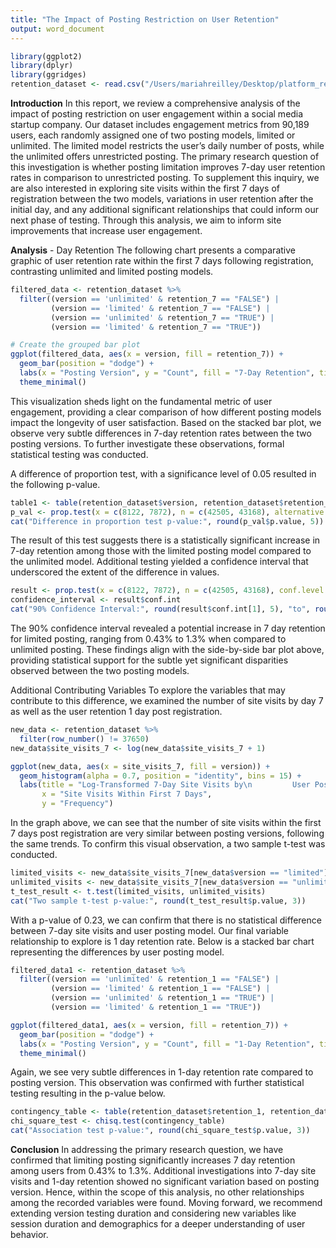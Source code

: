 ```yaml
---
title: "The Impact of Posting Restriction on User Retention"
output: word_document
---
```



```r

library(ggplot2)
library(dplyr)
library(ggridges)
retention_dataset <- read.csv("/Users/mariahreilley/Desktop/platform_retention.csv")
```
**Introduction** \n 
 In this report, we review a comprehensive analysis of the impact of posting restriction on user engagement within a social media startup company. Our dataset includes engagement metrics from 90,189 users, each randomly assigned one of two posting models, limited or unlimited. The limited model restricts the user's daily number of posts, while the unlimited offers unrestricted posting. The primary research question of this investigation is whether posting limitation improves 7-day user retention rates in comparison to unrestricted posting. To supplement this inquiry, we are also interested in exploring site visits within the first 7 days of registration between the two models, variations in user retention after the initial day, and any additional significant relationships that could inform our next phase of testing. Through this analysis, we aim to inform site improvements that increase user engagement.
  
**Analysis** \n
                         7- Day Retention 
The following chart presents a comparative graphic of user retention rate within the first 7 days following registration, contrasting unlimited and limited posting models.
```r
filtered_data <- retention_dataset %>%
  filter((version == 'unlimited' & retention_7 == "FALSE") |
         (version == 'limited' & retention_7 == "FALSE") |
         (version == 'unlimited' & retention_7 == "TRUE") |
         (version == 'limited' & retention_7 == "TRUE"))

# Create the grouped bar plot
ggplot(filtered_data, aes(x = version, fill = retention_7)) +
  geom_bar(position = "dodge") +
  labs(x = "Posting Version", y = "Count", fill = "7-Day Retention", title = "7-Day Retention Distribution by User Posting Version") +
  theme_minimal()
```
This visualization sheds light on the fundamental metric of user engagement, providing a clear comparison of how different posting models impact the longevity of user satisfaction. Based on the stacked bar plot, we observe very subtle differences in 7-day retention rates between the two posting versions. To further investigate these observations, formal statistical testing was conducted.

A difference of proportion test, with a significance level of 0.05 resulted in the following p-value.
```r
table1 <- table(retention_dataset$version, retention_dataset$retention_7)
p_val <- prop.test(x = c(8122, 7872), n = c(42505, 43168), alternative = "greater", correct = FALSE)
cat("Difference in proportion test p-value:", round(p_val$p.value, 5))
```
The result of this test suggests there is a statistically significant increase in 7-day retention among those with the limited posting model compared to the unlimited model. Additional testing yielded a confidence interval that underscored the extent of the difference in values.
```r
result <- prop.test(x = c(8122, 7872), n = c(42505, 43168), conf.level = .90)
confidence_interval <- result$conf.int
cat("90% Confidence Interval:", round(result$conf.int[1], 5), "to", round(result$conf.int[2], 5))
```
The 90% confidence interval revealed a potential increase in 7 day retention for limited posting, ranging from 0.43% to 1.3% when compared to unlimited posting. These findings align with the side-by-side bar plot above, providing statistical support for the subtle yet significant disparities observed between the two posting models.

Additional Contributing Variables
To explore the variables that may contribute to this difference, we examined the number of site visits by day 7 as well as the user retention 1 day post registration. 

```r
new_data <- retention_dataset %>%
  filter(row_number() != 37650)
new_data$site_visits_7 <- log(new_data$site_visits_7 + 1)

ggplot(new_data, aes(x = site_visits_7, fill = version)) +
  geom_histogram(alpha = 0.7, position = "identity", bins = 15) +
  labs(title = "Log-Transformed 7-Day Site Visits by\n         User Posting Version",
       x = "Site Visits Within First 7 Days",
       y = "Frequency")
```
In the graph above, we can see that the number of site visits within the first 7 days post registration are very similar between posting versions, following the same trends. To confirm this visual observation, a two sample t-test was conducted.
```r
limited_visits <- new_data$site_visits_7[new_data$version == "limited"]
unlimited_visits <- new_data$site_visits_7[new_data$version == "unlimited"]
t_test_result <- t.test(limited_visits, unlimited_visits)
cat("Two sample t-test p-value:", round(t_test_result$p.value, 3))
```
With a p-value of 0.23, we can confirm that there is no statistical difference between 7-day site visits and user posting model.
Our final variable relationship to explore is 1 day retention rate. Below is a stacked bar chart representing the differences by user posting model.
```r
filtered_data1 <- retention_dataset %>%
  filter((version == 'unlimited' & retention_1 == "FALSE") |
         (version == 'limited' & retention_1 == "FALSE") |
         (version == 'unlimited' & retention_1 == "TRUE") |
         (version == 'limited' & retention_1 == "TRUE"))

ggplot(filtered_data1, aes(x = version, fill = retention_7)) +
  geom_bar(position = "dodge") +
  labs(x = "Posting Version", y = "Count", fill = "1-Day Retention", title = "1-Day Retention Distribution by User Posting Version") +
  theme_minimal()
```
Again, we see very subtle differences in 1-day retention rate compared to posting version. This observation was confirmed with further statistical testing resulting in the p-value below.
```r
contingency_table <- table(retention_dataset$retention_1, retention_dataset$version)
chi_square_test <- chisq.test(contingency_table)
cat("Association test p-value:", round(chi_square_test$p.value, 3))
```
**Conclusion**
  In addressing the primary research question, we have confirmed that limiting posting significantly increases 7 day retention among users from 0.43% to 1.3%. Additional investigations into 7-day site visits and 1-day retention showed no significant variation based on posting version. Hence, within the scope of this analysis, no other relationships among the recorded variables were found. Moving forward, we recommend extending version testing duration and considering new variables like session duration and demographics for a deeper understanding of user behavior.










